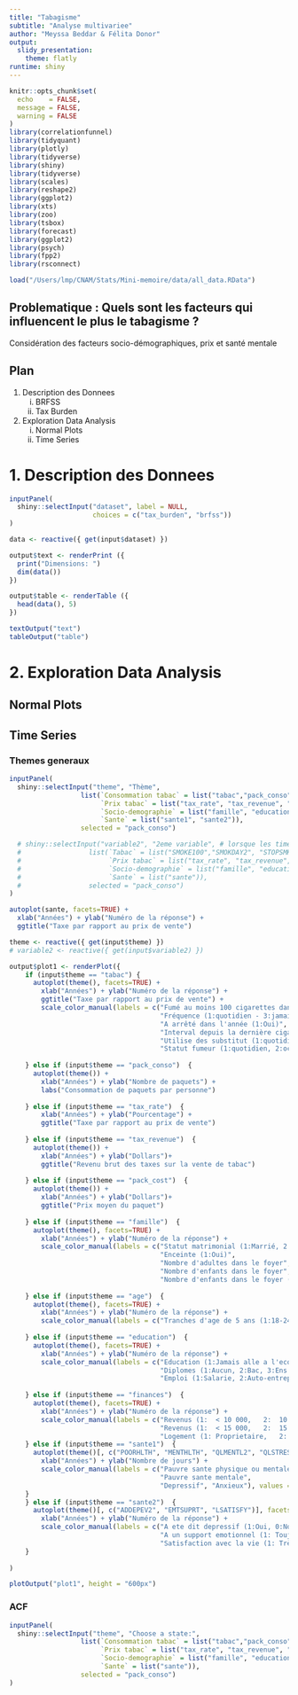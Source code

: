 ```yaml
---
title: "Tabagisme"
subtitle: "Analyse multivariee"
author: "Meyssa Beddar & Félita Donor"
output: 
  slidy_presentation: 
    theme: flatly
runtime: shiny
---
```


```r
knitr::opts_chunk$set(
  echo    = FALSE, 
  message = FALSE, 
  warning = FALSE
)
library(correlationfunnel)
library(tidyquant)
library(plotly)
library(tidyverse)
library(shiny)
library(tidyverse)
library(scales)
library(reshape2)
library(ggplot2)
library(xts)
library(zoo)
library(tsbox)
library(forecast)
library(ggplot2)
library(psych)
library(fpp2)
library(rsconnect)
```

```r
load("/Users/lmp/CNAM/Stats/Mini-memoire/data/all_data.RData")
```


## Problematique : Quels sont les facteurs qui influencent le plus le tabagisme ?

Considération des facteurs socio-démographiques, prix et santé mentale

## Plan

1. Description des Donnees
    i) BRFSS
    ii) Tax Burden
2. Exploration Data Analysis
    i) Normal Plots
    ii) Time Series

# 1. Description des Donnees 

```r
inputPanel(
  shiny::selectInput("dataset", label = NULL, 
                     choices = c("tax_burden", "brfss"))
)
```

```r
data <- reactive({ get(input$dataset) })

output$text <- renderPrint ({
  print("Dimensions: ")
  dim(data())
})

output$table <- renderTable ({
  head(data(), 5)
})

textOutput("text")
tableOutput("table")
```

# 2. Exploration Data Analysis

## Normal Plots

## Time Series
 
### Themes generaux

```r
inputPanel(
  shiny::selectInput("theme", "Thème",
                  list(`Consommation tabac` = list("tabac","pack_conso"),
                       `Prix tabac` = list("tax_rate", "tax_revenue", "pack_cost"),
                       `Socio-demographie` = list("famille", "education", "finances", "age"),
                       `Sante` = list("sante1", "sante2")),
                  selected = "pack_conso")

  # shiny::selectInput("variable2", "2eme variable", # lorsque les time series sont multivaries
  #                 list(`Tabac` = list("SMOKE100","SMOKDAY2", "STOPSMK2", "LASTSMK2", "USENOW3", "X_SMOKER3", "X_RFSMOK3"),
  #                      `Prix tabac` = list("tax_rate", "tax_revenue", "pack_cost"),
  #                      `Socio-demographie` = list("famille", "education", "finances"),
  #                      `Sante` = list("sante")),
  #                 selected = "pack_conso")
)
```

```r
autoplot(sante, facets=TRUE) +
  xlab("Années") + ylab("Numéro de la réponse") +
  ggtitle("Taxe par rapport au prix de vente") 
```


```r
theme <- reactive({ get(input$theme) })
# variable2 <- reactive({ get(input$variable2) })

output$plot1 <- renderPlot({
    if (input$theme == "tabac") {
      autoplot(theme(), facets=TRUE) +
        xlab("Années") + ylab("Numéro de la réponse") +
        ggtitle("Taxe par rapport au prix de vente") +
        scale_color_manual(labels = c("Fumé au moins 100 cigarettes dans sa vie (1:Oui)",
                                      "Fréquence (1:quotidien - 3:jamais)",
                                      "A arrêté dans l'année (1:Oui)",
                                      "Interval depuis la dernière cigarette (1:<1 mois, 4:6-12 mois, 7:>10 ans)",
                                      "Utilise des substitut (1:quotidien - 3:jamais)s",
                                      "Statut fumeur (1:quotidien, 2:occasionnel, 3:ancien, 4:non-fumeur) "), values = c(1, 2, 3, 4, 5, 6,7))
      
    } else if (input$theme == "pack_conso")  {
      autoplot(theme()) +
        xlab("Années") + ylab("Nombre de paquets") +
        labs("Consommation de paquets par personne")
      
    } else if (input$theme == "tax_rate")  {
        xlab("Années") + ylab("Pourcentage") +
        ggtitle("Taxe par rapport au prix de vente")
      
    } else if (input$theme == "tax_revenue")  {
      autoplot(theme()) +
        xlab("Années") + ylab("Dollars")+
        ggtitle("Revenu brut des taxes sur la vente de tabac")
      
    } else if (input$theme == "pack_cost")  {
      autoplot(theme()) +
        xlab("Années") + ylab("Dollars")+
        ggtitle("Prix moyen du paquet")
      
    } else if (input$theme == "famille")  {
      autoplot(theme(), facets=TRUE) +
        xlab("Années") + ylab("Numéro de la réponse") +
        scale_color_manual(labels = c("Statut matrimonial (1:Marrié, 2:Divorce, 3:Veuf, 4:Séparé, 5:Jamais marrie, 6:En couple non marrie)", 
                                      "Enceinte (1:Oui)", 
                                      "Nombre d'adultes dans le foyer", 
                                      "Nombre d'enfants dans le foyer",
                                      "Nombre d'enfants dans le foyer (0:0, 5: >5 enfant)"), values = c(1, 2, 3, 4, 5, 6,7))
      
    } else if (input$theme == "age")  {
      autoplot(theme(), facets=TRUE) +
        xlab("Années") + ylab("Numéro de la réponse") +
        scale_color_manual(labels = c("Tranches d'age de 5 ans (1:18-24, 2:25-29, 3:30-34, 4:35-39, 5:40-44 , 14:80+)", "+- 65 ans (1: < 65 ans, 2: > 65 ans)", "Tranches d'age en 6 groupes (1:18-24, 2:25-34, 3:35-44, 4:45-54, 5:55-64, 6:65+)"), values = c(1, 2, 3, 4, 5, 6,7))
      
    } else if (input$theme == "education")  {
      autoplot(theme(), facets=TRUE) +
        xlab("Années") + ylab("Numéro de la réponse") +
        scale_color_manual(labels = c("Education (1:Jamais alle a l'ecole, 2:Elementaire, 3:Un peu lycee, 4:Fini lycee)", 
                                      "Diplomes (1:Aucun, 2:Bac, 3:Ens.Sup. sans diplome, 4:Ens.Sup. avec diplome)",
                                      "Emploi (1:Salarie, 2:Auto-entrepreneur, 3:Chomeur >1an, 4:Chomeur <1an, 5:Personne au foyer, 6:Etudiant, 7:Retraite, 8:Incapacite a travailler)"), values = c(1, 2, 3, 4, 5, 6,7))
      
    } else if (input$theme == "finances")  {
      autoplot(theme(), facets=TRUE) +
        xlab("Années") + ylab("Numéro de la réponse") +
        scale_color_manual(labels = c("Revenus (1:	< 10 000,	2:	10 - 15 000,	3:	15 - 20 000,	4:	20 - 25 000,	5:	25 - 35 000,	6:	35 - 50 000,	7:	50 - 75  000,	8:	75 000 ++)", 
                                      "Revenus (1:	< 15 000,	2:	15 - 25 000,	3:	25 - 35 000,	4:	35 - 50 000,	5:	50 000 ++)",
                                      "Logement (1:	Proprietaire,	2:	Locataire,	3:	Autre)"), values = c(1, 2, 3, 4, 5, 6,7))
    } else if (input$theme == "sante1")  {
      autoplot(theme()[, c("POORHLTH", "MENTHLTH", "QLMENTL2", "QLSTRES2")], facets=TRUE) +
        xlab("Années") + ylab("Nombre de jours") +
        scale_color_manual(labels = c("Pauvre sante physique ou mentale", 
                                      "Pauvre sante mentale",
                                      "Depressif", "Anxieux"), values = c(1, 2, 3, 4, 5, 6,7))
    }
    } else if (input$theme == "sante2")  {
      autoplot(theme()[, c("ADDEPEV2", "EMTSUPRT", "LSATISFY")], facets=TRUE) +
        xlab("Années") + ylab("Numéro de la réponse") +
        scale_color_manual(labels = c("A ete dit depressif (1:Oui, 0:Non)", 
                                      "A un support emotionnel (1: Toujours, 2: Souvent, 3:	Parfois,	4: Rarement,	5:	Jamais)",
                                      "Satisfaction avec la vie (1:	Très satisfait,	2:	Satisfait,	3:	Insatisfait,	4:	Très insatisfait)"), values = c(1, 2, 3, 4, 5, 6,7))
    }
  
)

plotOutput("plot1", height = "600px")
```

### ACF

```r
inputPanel(
  shiny::selectInput("theme", "Choose a state:",
                  list(`Consommation tabac` = list("tabac","pack_conso"),
                       `Prix tabac` = list("tax_rate", "tax_revenue", "pack_cost"),
                       `Socio-demographie` = list("famille", "education", "finances"),
                       `Sante` = list("sante")),
                  selected = "pack_conso")
)
```
